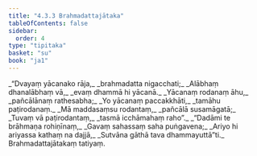 ```yaml
---
title: "4.3.3 Brahmadattajātaka"
tableOfContents: false
sidebar:
  order: 4
type: "tipitaka"
basket: "su"
book: "ja1"
---
```



<DynamicBreadcrumb />

<Division number="89" book="ja1" bookNo="22" page="237">

<Paragraph number="997" type="verses" book="ja1">
_“Dvayaṃ yācanako rāja,_  
_brahmadatta nigacchati;_  
_Alābhaṃ dhanalābhaṃ vā,_  
_evaṃ dhammā hi yācanā._  

</Paragraph>

</Division>
<Division number="90" book="ja1" bookNo="22" page="237">

<Paragraph number="998" type="verses" book="ja1">
_Yācanaṃ rodanaṃ āhu,_  
_pañcālānaṃ rathesabha;_  
_Yo yācanaṃ paccakkhāti,_  
_tamāhu paṭirodanaṃ._  

</Paragraph>

</Division>
<Division number="91" book="ja1" bookNo="22" page="237">

<Paragraph number="999" type="verses" book="ja1">
_Mā maddasaṃsu rodantaṃ,_  
_pañcālā susamāgatā;_  
_Tuvaṃ vā paṭirodantaṃ,_  
_tasmā icchāmahaṃ raho”._  

</Paragraph>

</Division>
<Division number="92" book="ja1" bookNo="22" page="237">

<Paragraph number="1000" type="verses" book="ja1">
_“Dadāmi te brāhmaṇa rohiṇīnaṃ,_  
_Gavaṃ sahassaṃ saha puṅgavena;_  
_Ariyo hi ariyassa kathaṃ na dajjā,_  
_Sutvāna gāthā tava dhammayuttā”ti._  


</Paragraph>
</Division>

<Paragraph number="1001" type="center" book="ja1">
Brahmadattajātakaṃ tatiyaṃ.
</Paragraph>